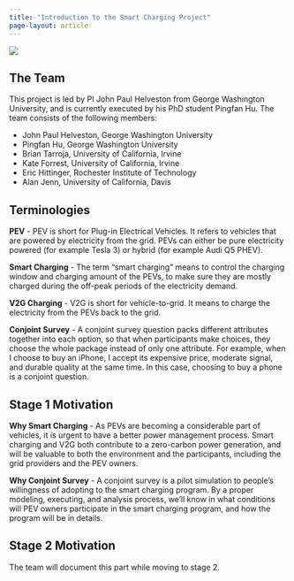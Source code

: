 ```yaml
---
title: "Introduction to the Smart Charging Project"
page-layout: article
---
```


![](/resources/2_intro.jpeg){fig-align="center"}

## The Team

This project is led by PI John Paul Helveston from George Washington University, and is currently executed by his PhD student Pingfan Hu. The team consists of the following members:

-   John Paul Helveston, George Washington University
-   Pingfan Hu, George Washington University
-   Brian Tarroja, University of California, Irvine
-   Kate Forrest, University of California, Irvine
-   Eric Hittinger, Rochester Institute of Technology
-   Alan Jenn, University of California, Davis

## Terminologies

**PEV** - PEV is short for Plug-in Electrical Vehicles. It refers to vehicles that are powered by electricity from the grid. PEVs can either be pure electricity powered (for example Tesla 3) or hybrid (for example Audi Q5 PHEV).

**Smart Charging** - The term "smart charging" means to control the charging window and charging amount of the PEVs, to make sure they are mostly charged during the off-peak periods of the electricity demand.

**V2G Charging** - V2G is short for vehicle-to-grid. It means to charge the electricity from the PEVs back to the grid.

**Conjoint Survey** - A conjoint survey question packs different attributes together into each option, so that when participants make choices, they choose the whole package instead of only one attribute. For example, when I choose to buy an iPhone, I accept its expensive price, moderate signal, and durable quality at the same time. In this case, choosing to buy a phone is a conjoint question.

## Stage 1 Motivation

**Why Smart Charging** - As PEVs are becoming a considerable part of vehicles, it is urgent to have a better power management process. Smart charging and V2G both contribute to a zero-carbon power generation, and will be valuable to both the environment and the participants, including the grid providers and the PEV owners.

**Why Conjoint Survey** - A conjoint survey is a pilot simulation to people's willingness of adopting to the smart charging program. By a proper modeling, executing, and analysis process, we'll know in what conditions will PEV owners participate in the smart charging program, and how the program will be in details.

## Stage 2 Motivation

The team will document this part while moving to stage 2.
